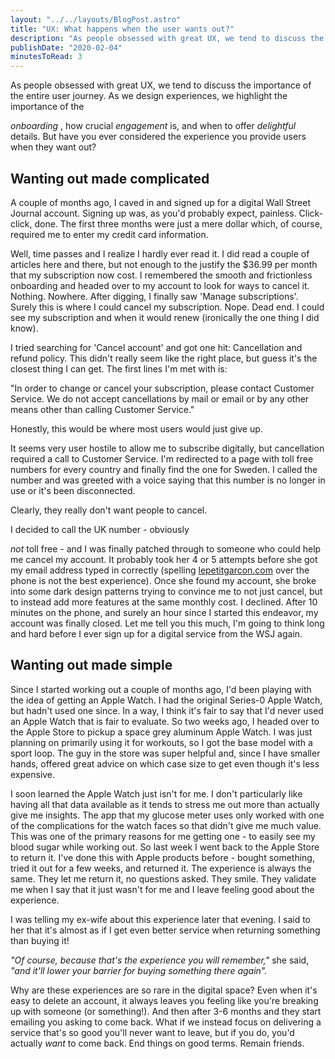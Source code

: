 ```yaml
---
layout: "../../layouts/BlogPost.astro"
title: "UX: What happens when the user wants out?"
description: "As people obsessed with great UX, we tend to discuss the importance of the entire user journey. As we design experiences, we highlight the importance of the onboarding, how crucial engagement is, and when to offer delightful details. But have you ever considered the experience you provide users when they want out?\n\n\n\nWanting out made complicated\n\n\nA couple of months ago, I caved in and signed up for a digital Wall Street Journal account. Signing up was, as you'd probably expect, painless. Click-"
publishDate: "2020-02-04"
minutesToRead: 3
---
```


<p>As people obsessed with great UX, we tend to discuss the importance of the entire user journey. As we design experiences, we highlight the importance of the </p>
<em>onboarding</em>
 , how crucial 
<em>engagement</e>
</em>
 is, and when to offer 
<em>delightful</e>
</em>
 details. But have you ever considered the experience you provide users when they want out?</p>
<h2 id="wanting-out-made-complicated">Wanting out made complicated</h>
</h2>
<p>A couple of months ago, I caved in and signed up for a digital Wall Street Journal account. Signing up was, as you'd probably expect, painless. Click-click, done. The first three months were just a mere dollar which, of course, required me to enter my credit card information.</p>
<p>Well, time passes and I realize I hardly ever read it. I did read a couple of articles here and there, but not enough to the justify the $36.99 per month that my subscription now cost. I remembered the smooth and frictionless onboarding and headed over to my account to look for ways to cancel it. Nothing. Nowhere. After digging, I finally saw 'Manage subscriptions'. Surely this is where I could cancel my subscription. Nope. Dead end. I could see my subscription and when it would renew (ironically the one thing I did know).</p>
<p>I tried searching for 'Cancel account' and got one hit: Cancellation and refund policy. This didn't really seem like the right place, but guess it's the closest thing I can get. The first lines I'm met with is:</p>
<div class="blockquote">
</div>
<div>
<p>"In order to change or cancel your subscription, please contact Customer Service. We do not accept cancellations by mail or email or by any other means other than calling Customer Service." </p>
</div>
<p>Honestly, this would be where most users would just give up.</p>
<p>It seems very user hostile to allow me to subscribe digitally, but cancellation required a call to Customer Service. I'm redirected to a page with toll free numbers for every country and finally find the one for Sweden. I called the number and was greeted with a voice saying that this number is no longer in use or it's been disconnected.</p>
<p>Clearly, they really don't want people to cancel.</p>
<p>I decided to call the UK number - obviously </p>
<em>not</em>
 toll free - and I was finally patched through to someone who could help me cancel my account. It probably took her 4 or 5 attempts before she got my email address typed in correctly (spelling 
<a href="https://www.lepetitgarcon.com/?ref="antonsten".com">lepetitgarcon.com</a>
 over the phone is not the best experience). Once she found my account, she broke into some dark design patterns trying to convince me to not just cancel, but to instead add more features at the same monthly cost. I declined. After 10 minutes on the phone, and surely an hour since I started this endeavor, my account was finally closed. Let me tell you this much, I'm going to think long and hard before I ever sign up for a digital service from the WSJ again.</p>
<h2 id="wanting-out-made-simple">Wanting out made simple</h>
</h2>
<p>Since I started working out a couple of months ago, I'd been playing with the idea of getting an Apple Watch. I had the original Series-0 Apple Watch, but hadn't used one since. In a way, I think it's fair to say that I'd never used an Apple Watch that is fair to evaluate. So two weeks ago, I headed over to the Apple Store to pickup a space grey aluminum Apple Watch. I was just planning on primarily using it for workouts, so I got the base model with a sport loop. The guy in the store was super helpful and, since I have smaller hands, offered great advice on which case size to get even though it's less expensive.</p>
<p>I soon learned the Apple Watch just isn't for me. I don't particularly like having all that data available as it tends to stress me out more than actually give me insights. The app that my glucose meter uses only worked with one of the complications for the watch faces so that didn't give me much value. This was one of the primary reasons for me getting one - to easily see my blood sugar while working out. So last week I went back to the Apple Store to return it. I've done this with Apple products before - bought something, tried it out for a few weeks, and returned it. The experience is always the same. They let me return it, no questions asked. They smile. They validate me when I say that it just wasn't for me and I leave feeling good about the experience.</p>
<p>I was telling my ex-wife about this experience later that evening. I said to her that it's almost as if I get even better service when returning something than buying it! </p>
<em>"Of course, because that's the experience you will remember,"</em>
 she said, 
<em>"and it'll lower your barrier for buying something there again". </em>
<p>Why are these experiences are so rare in the digital space? Even when it's easy to delete an account, it always leaves you feeling like you're breaking up with someone (or something!). And then after 3-6 months and they start emailing you asking to come back. What if we instead focus on delivering a service that's so good you'll never want to leave, but if you do, you'd actually 
<em>want</e>
</em>
 to come back. End things on good terms. Remain friends.</p>
